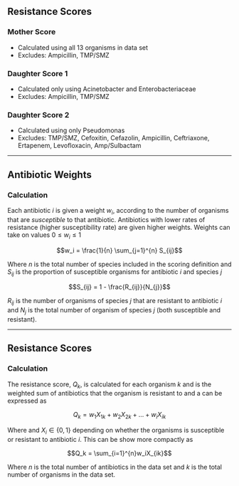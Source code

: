 ## Resistance Scores

### Mother Score
  * Calculated using all 13 organisms in data set
  * Excludes: Ampicillin, TMP/SMZ

### Daughter Score 1
  * Calculated only using Acinetobacter and Enterobacteriaceae
  * Excludes: Ampicillin, TMP/SMZ

### Daughter Score 2
  * Calculated using only Pseudomonas
  * Excludes: TMP/SMZ, Cefoxitin, Cefazolin, Ampicillin, Ceftriaxone, Ertapenem, Levofloxacin, Amp/Sulbactam

---

## Antibiotic Weights

### Calculation
Each antibiotic $i$ is given a weight $w_i$, according to the number of organisms that are *susceptible* to that antibiotic.
Antibiotics with lower rates of resistance (higher susceptibility rate) are given higher weights. Weights can take on values $0 \le w_i \le 1$

$$w_i = \frac{1}{n} \sum_{j=1}^{n} S_{ij}$$

Where $n$ is the total number of species included in the scoring definition and $S_{ij}$ is the proportion of susceptible organisms for antibiotic $i$ and species $j$

$$S_{ij} = 1 - \frac{R_{ij}}{N_{j}}$$

$R_{ij}$ is the number of organisms of species $j$ that are resistant to antibiotic $i$ and $N_j$ is the total number 
of organism of species $j$ (both susceptible and resistant). 

---
## Resistance Scores
### Calculation
The resistance score, $Q_{k}$, is calculated for each organism $k$ and is the weighted sum of antibiotics that the
organism is resistant to and a can be expressed as

$$Q_{k} = w_{1}X_{1k} + w_{2}X_{2k} + ... + w_iX_{ik}$$

Where and $X_i \in \{0,1\}$ depending on whether the organisms is susceptible or resistant to antibiotic $i$. This can
be show more compactly as

$$Q_k = \sum_{i=1}^{n}w_iX_{ik}$$

Where $n$ is the total number of antibiotics in the data set and $k$ is the total number of organisms in the data set.
